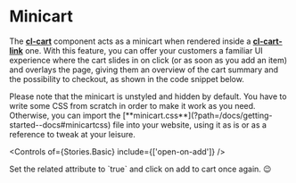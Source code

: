 
<Meta of={Stories} />

# Minicart

The [**cl-cart**](?path=/docs/components-cart-cl-cart--docs) component acts as a minicart when rendered inside a [**cl-cart-link**](?path=/docs/components-cart-cl-cart-link--docs) one. With this feature, you can offer your customers a familiar UI experience where the cart slides in on click (or as soon as you add an item) and overlays the page, giving them an overview of the cart summary and the possibility to checkout, as shown in the code snippet below.

<Alert title="Styling" type="info">
  Please note that the minicart is unstyled and hidden by default. You have to write some CSS from scratch in order to make it work as you need. Otherwise, you can import the [**minicart.css**](?path=/docs/getting-started--docs#minicartcss) file into your website, using it as is or as a reference to tweak at your leisure.
</Alert>

<Canvas of={Stories.Basic} />

<Controls of={Stories.Basic} include={['open-on-add']} />

<Alert title="Want to see it in action?" type="success">
  Set the related attribute to `true` and click on <cl-add-to-cart class="mx-1 px-2 py-1" code={codes.available}>add to cart</cl-add-to-cart> once again. 😉
</Alert>
